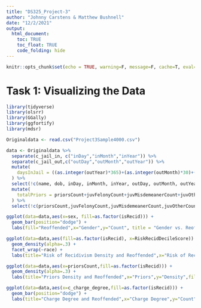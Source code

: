 ```yaml
---
title: "DS325_Project-3"
author: "Johnny Carstens & Matthew Bushnell"
date: "12/2/2021"
output: 
  html_document:
    toc: TRUE
    toc_float: TRUE
    code_folding: hide
---
```


```r
knitr::opts_chunk$set(echo = TRUE, warning=F, message=F, cache=T, eval=T)
```

# Task 1: Visualizing the Data

```r
library(tidyverse)
library(olsrr)
library(GGally)
library(ggfortify)
library(mdsr)

Originaldata <- read.csv("Project3Sample4000.csv")

data <- Originaldata %>%
  separate(c_jail_in, c("inDay","inMonth","inYear")) %>%
  separate(c_jail_out,c("outDay","outMonth","outYear")) %>%
  mutate(
    daysInJail = ((as.integer(outYear)*365)+(as.integer(outMonth)*30)+(as.integer(outDay)))-((as.integer(inYear)*365)+(as.integer(inMonth)*30)+(as.integer(inDay)))
  ) %>%
  select(!c(name, dob, inDay, inMonth, inYear, outDay, outMonth, outYear, RiskRecidScreeningDate, c_charge_desc)) %>%
  mutate(
    totalPriors = priorsCount+juvFelonyCount+juvMisdemeanerCount+juvOtherCount
  ) %>%
  select(!c(priorsCount,juvFelonyCount,juvMisdemeanerCount,juvOtherCount,ageCat,days_b_screening_arrest,c_days_from_compas,c_charge_degree,race))

ggplot(data=data,aes(x=sex, fill=as.factor(isRecid))) + 
  geom_bar(position="dodge") +
  labs(fill="Reoffended",x="Gender",y="Count", title = "Gender vs. Reoffended")

ggplot(data=data,aes(fill=as.factor(isRecid), x=RiskRecidDecileScore)) +
  geom_density(alpha=.3) + 
  facet_wrap(~race) +
  labs(title="Risk of Recidivism Density and Reoffended",x="Risk of Recidivism Score",y="Density",fill="Reoffended")

ggplot(data=data,aes(x=priorsCount,fill=as.factor(isRecid))) +
  geom_density(alpha=.3) +
  labs(title="Priors Density and Reoffended",x="Priors",y="Density",fill="Reoffended")

ggplot(data=data,aes(x=c_charge_degree,fill=as.factor(isRecid))) +
  geom_bar(position="dodge") +
  labs(title="Charge Degree and Reoffended",x="Charge Degree",y="Count",fill="Reoffended")
```

